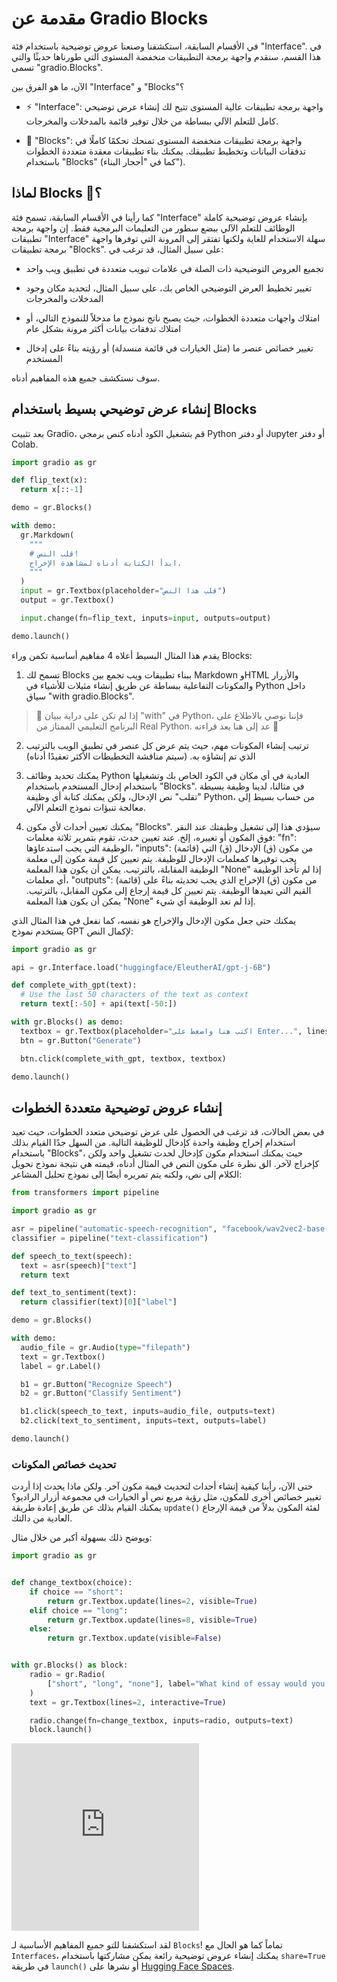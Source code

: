 # مقدمة عن Gradio Blocks 

في الأقسام السابقة، استكشفنا وصنعنا عروض توضيحية باستخدام فئة "Interface". في هذا القسم، سنقدم واجهة برمجة التطبيقات منخفضة المستوى التي طورناها حديثًا والتي تسمى "gradio.Blocks".

الآن، ما هو الفرق بين "Interface" و "Blocks"؟

- ⚡ "Interface": واجهة برمجة تطبيقات عالية المستوى تتيح لك إنشاء عرض توضيحي كامل للتعلم الآلي ببساطة من خلال توفير قائمة بالمدخلات والمخرجات.

- 🧱 "Blocks": واجهة برمجة تطبيقات منخفضة المستوى تمنحك تحكمًا كاملًا في تدفقات البيانات وتخطيط تطبيقك. يمكنك بناء تطبيقات معقدة متعددة الخطوات باستخدام "Blocks" (كما في "أحجار البناء").

## لماذا Blocks 🧱؟

كما رأينا في الأقسام السابقة، تسمح فئة "Interface" بإنشاء عروض توضيحية كاملة الوظائف للتعلم الآلي ببضع سطور من التعليمات البرمجية فقط. إن واجهة برمجة تطبيقات "Interface" سهلة الاستخدام للغاية ولكنها تفتقر إلى المرونة التي توفرها واجهة برمجة تطبيقات "Blocks". على سبيل المثال، قد ترغب في:

- تجميع العروض التوضيحية ذات الصلة في علامات تبويب متعددة في تطبيق ويب واحد

- تغيير تخطيط العرض التوضيحي الخاص بك، على سبيل المثال، لتحديد مكان وجود المدخلات والمخرجات

- امتلاك واجهات متعددة الخطوات، حيث يصبح ناتج نموذج ما مدخلاً للنموذج التالي، أو امتلاك تدفقات بيانات أكثر مرونة بشكل عام

- تغيير خصائص عنصر ما (مثل الخيارات في قائمة منسدلة) أو رؤيته بناءً على إدخال المستخدم

سوف نستكشف جميع هذه المفاهيم أدناه.

## إنشاء عرض توضيحي بسيط باستخدام Blocks

بعد تثبيت Gradio، قم بتشغيل الكود أدناه كنص برمجي Python أو دفتر Jupyter أو دفتر Colab.

```py
import gradio as gr

def flip_text(x):
  return x[::-1]

demo = gr.Blocks()

with demo:
  gr.Markdown(
    """
    # قلب النص!
    ابدأ الكتابة أدناه لمشاهدة الإخراج.
    """
  )
  input = gr.Textbox(placeholder="قلب هذا النص")
  output = gr.Textbox()

  input.change(fn=flip_text, inputs=input, outputs=output)

demo.launch()
```

يقدم هذا المثال البسيط أعلاه 4 مفاهيم أساسية تكمن وراء Blocks:

1. تسمح لك Blocks ببناء تطبيقات ويب تجمع بين Markdown وHTML والأزرار والمكونات التفاعلية ببساطة عن طريق إنشاء مثيلات للأشياء في Python داخل سياق "with gradio.Blocks".

> 🙋 إذا لم تكن على دراية ببيان "with" في Python، فإننا نوصي بالاطلاع على البرنامج التعليمي الممتاز من Real Python. عد إلى هنا بعد قراءته 🤗

2. ترتيب إنشاء المكونات مهم، حيث يتم عرض كل عنصر في تطبيق الويب بالترتيب الذي تم إنشاؤه به. (سيتم مناقشة التخطيطات الأكثر تعقيدًا أدناه)

3. يمكنك تحديد وظائف Python العادية في أي مكان في الكود الخاص بك وتشغيلها باستخدام إدخال المستخدم باستخدام "Blocks". في مثالنا، لدينا وظيفة بسيطة "تقلب" نص الإدخال، ولكن يمكنك كتابة أي وظيفة Python، من حساب بسيط إلى معالجة تنبؤات نموذج التعلم الآلي.

4. يمكنك تعيين أحداث لأي مكون "Blocks". سيؤدي هذا إلى تشغيل وظيفتك عند النقر فوق المكون أو تغييره، إلخ. عند تعيين حدث، تقوم بتمرير ثلاثة معلمات: "fn": الوظيفة التي يجب استدعاؤها، "inputs": (قائمة) من مكون (ق) الإدخال (ق) التي يجب توفيرها كمعلمات الإدخال للوظيفة. يتم تعيين كل قيمة مكون إلى معلمة الوظيفة المقابلة، بالترتيب. يمكن أن يكون هذا المعلمة "None" إذا لم تأخذ الوظيفة أي معلمات، "outputs": (قائمة) من مكون (ق) الإخراج الذي يجب تحديثه بناءً على القيم التي تعيدها الوظيفة. يتم تعيين كل قيمة إرجاع إلى مكون المقابل، بالترتيب. يمكن أن يكون هذا المعلمة "None" إذا لم تعد الوظيفة أي شيء.

يمكنك حتى جعل مكون الإدخال والإخراج هو نفسه، كما نفعل في هذا المثال الذي يستخدم نموذج GPT لإكمال النص:

```py
import gradio as gr

api = gr.Interface.load("huggingface/EleutherAI/gpt-j-6B")

def complete_with_gpt(text):
  # Use the last 50 characters of the text as context
  return text[:-50] + api(text[-50:])

with gr.Blocks() as demo:
  textbox = gr.Textbox(placeholder="اكتب هنا واضغط على Enter...", lines=4)
  btn = gr.Button("Generate")

  btn.click(complete_with_gpt, textbox, textbox)

demo.launch()
```

## إنشاء عروض توضيحية متعددة الخطوات

في بعض الحالات، قد ترغب في الحصول على عرض توضيحي متعدد الخطوات، حيث تعيد استخدام إخراج وظيفة واحدة كإدخال للوظيفة التالية. من السهل جدًا القيام بذلك باستخدام "Blocks"، حيث يمكنك استخدام مكون كإدخال لحدث تشغيل واحد ولكن كإخراج لآخر. الق نظرة على مكون النص في المثال أدناه، قيمته هي نتيجة نموذج تحويل الكلام إلى نص، ولكنه يتم تمريره أيضًا إلى نموذج تحليل المشاعر:

```py
from transformers import pipeline

import gradio as gr

asr = pipeline("automatic-speech-recognition", "facebook/wav2vec2-base-960h")
classifier = pipeline("text-classification")

def speech_to_text(speech):
  text = asr(speech)["text"]
  return text

def text_to_sentiment(text):
  return classifier(text)[0]["label"]

demo = gr.Blocks()

with demo:
  audio_file = gr.Audio(type="filepath")
  text = gr.Textbox()
  label = gr.Label()

  b1 = gr.Button("Recognize Speech")
  b2 = gr.Button("Classify Sentiment")

  b1.click(speech_to_text, inputs=audio_file, outputs=text)
  b2.click(text_to_sentiment, inputs=text, outputs=label)

demo.launch()
```
### تحديث خصائص المكونات

حتى الآن، رأينا كيفية إنشاء أحداث لتحديث قيمة مكون آخر. ولكن ماذا يحدث إذا أردت تغيير خصائص أخرى للمكون، مثل رؤية مربع نص أو الخيارات في مجموعة أزرار الراديو؟ يمكنك القيام بذلك عن طريق إعادة طريقة `update()` لفئة المكون بدلاً من قيمة الإرجاع العادية من دالتك.

ويوضح ذلك بسهولة أكبر من خلال مثال:

```py
import gradio as gr


def change_textbox(choice):
    if choice == "short":
        return gr.Textbox.update(lines=2, visible=True)
    elif choice == "long":
        return gr.Textbox.update(lines=8, visible=True)
    else:
        return gr.Textbox.update(visible=False)


with gr.Blocks() as block:
    radio = gr.Radio(
        ["short", "long", "none"], label="What kind of essay would you like to write?"
    )
    text = gr.Textbox(lines=2, interactive=True)

    radio.change(fn=change_textbox, inputs=radio, outputs=text)
    block.launch()
```

<iframe src="https://course-demos-blocks-update-component-properties.hf.space" frameBorder="0" height="300" title="Gradio app" class="container p-0 flex-grow space-iframe" allow="accelerometer; ambient-light-sensor; autoplay; battery; camera; document-domain; encrypted-media; fullscreen; geolocation; gyroscope; layout-animations; legacy-image-formats; magnetometer; microphone; midi; oversized-images; payment; picture-in-picture; publickey-credentials-get; sync-xhr; usb; vr ; wake-lock; xr-spatial-tracking" sandbox="allow-forms allow-modals allow-popups allow-popups-to-escape-sandbox allow-same-origin allow-scripts allow-downloads"></iframe>

لقد استكشفنا للتو جميع المفاهيم الأساسية لـ `Blocks`! تماماً كما هو الحال مع `Interfaces`، يمكنك إنشاء عروض توضيحية رائعة يمكن مشاركتها باستخدام `share=True` في طريقة `launch()` أو نشرها على [Hugging Face Spaces](https://huggingface.co/spaces).
